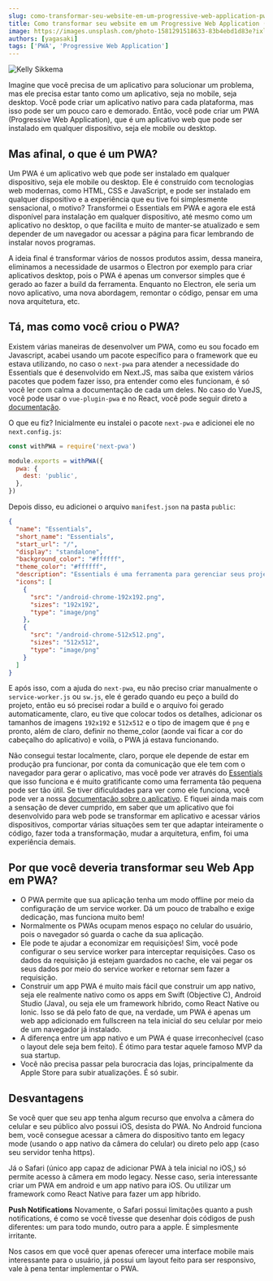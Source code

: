 ```yaml
---
slug: como-transformar-seu-website-em-um-progressive-web-application-pwa
title: Como transformar seu website em um Progressive Web Application (PWA)
image: https://images.unsplash.com/photo-1581291518633-83b4ebd1d83e?ixlib=rb-4.0.3&ixid=MnwxMjA3fDB8MHxwaG90by1wYWdlfHx8fGVufDB8fHx8&auto=format&fit=crop&w=870&q=80
authors: [yagasaki]
tags: ['PWA', 'Progressive Web Application']
---
```


![](https://images.unsplash.com/photo-1581291518633-83b4ebd1d83e?ixlib=rb-4.0.3&ixid=MnwxMjA3fDB8MHxwaG90by1wYWdlfHx8fGVufDB8fHx8&auto=format&fit=crop&w=870&q=80 "Kelly Sikkema")

Imagine que você precisa de um aplicativo para solucionar um problema, mas ele precisa estar tanto como um aplicativo, seja
no mobile, seja desktop. Você pode criar um aplicativo nativo para cada plataforma, mas isso pode ser um pouco caro e
demorado. Então, você pode criar um PWA (Progressive Web Application), que é um aplicativo web que pode ser instalado em
qualquer dispositivo, seja ele mobile ou desktop.

<!--truncate-->

## Mas afinal, o que é um PWA?

Um PWA é um aplicativo web que pode ser instalado em qualquer dispositivo, seja ele mobile ou desktop. Ele é construído com
tecnologias web modernas, como HTML, CSS e JavaScript, e pode ser instalado em qualquer dispositivo e a experiência que eu
tive foi simplesmente sensacional, o motivo? Transformei o Essentials em PWA e agora ele está disponível para instalação em
qualquer dispositivo, até mesmo como um aplicativo no desktop, o que facilita e muito de manter-se atualizado e sem depender
de um navegador ou acessar a página para ficar lembrando de instalar novos programas.

A ideia final é transformar vários de nossos produtos assim, dessa maneira, eliminamos a necessidade de usarmos o Electron
por exemplo para criar aplicativos desktop, pois o PWA é apenas um conversor simples que é gerado ao fazer a build da
ferramenta. Enquanto no Electron, ele seria um novo aplicativo, uma nova abordagem, remontar o código, pensar em uma nova
arquitetura, etc.

## Tá, mas como você criou o PWA?

Existem várias maneiras de desenvolver um PWA, como eu sou focado em Javascript, acabei usando um pacote específico para o
framework que eu estava utilizando, no caso o `next-pwa` para atender a necessidade do Essentials que é desenvolvido em
Next.JS, mas saiba que existem vários pacotes que podem fazer isso, pra entender como eles funcionam, é só você ler com calma
a documentação de cada um deles. No caso do VueJS, você pode usar o `vue-plugin-pwa` e no React, você pode seguir direto a
[documentação](https://create-react-app.dev/docs/making-a-progressive-web-app?ref=yagasaki.dev/blog).

O que eu fiz? Inicialmente eu instalei o pacote `next-pwa` e adicionei ele no `next.config.js`:

```js
const withPWA = require('next-pwa')

module.exports = withPWA({
  pwa: {
    dest: 'public',
  },
})
```

Depois disso, eu adicionei o arquivo `manifest.json` na pasta `public`:

```json
{
  "name": "Essentials",
  "short_name": "Essentials",
  "start_url": "/",
  "display": "standalone",
  "background_color": "#ffffff",
  "theme_color": "#ffffff",
  "description": "Essentials é uma ferramenta para gerenciar seus projetos de forma simples e rápida.",
  "icons": [
    {
      "src": "/android-chrome-192x192.png",
      "sizes": "192x192",
      "type": "image/png"
    },
    {
      "src": "/android-chrome-512x512.png",
      "sizes": "512x512",
      "type": "image/png"
    }
  ]
}
```

E após isso, com a ajuda do `next-pwa`, eu não preciso criar manualmente o `service-worker.js` ou `sw.js`, ele é gerado
quando eu peço a build do projeto, então eu só precisei rodar a build e o arquivo foi gerado automaticamente, claro, eu tive
que colocar todos os detalhes, adicionar os tamanhos de imagens `192x192` e `512x512` e o tipo de imagem que é `png` e
pronto, além de claro, definir no theme_color (aonde vai ficar a cor do cabeçalho do aplicativo) e voilà, o PWA já estava
funcionando.

Não consegui testar localmente, claro, porque ele depende de estar em produção pra funcionar, por conta da comunicação que
ele tem com o navegador para gerar o aplicativo, mas você pode ver através do [Essentials](https://webessentials.com.br?ref=yagasaki.dev/blog) que isso funciona e é muito
gratificante como uma ferramenta tão pequena pode ser tão útil. Se tiver dificuldades para ver como ele funciona, você pode ver a nossa [documentação sobre o aplicativo](https://webessentials.com.br/download?ref=yagasaki.dev/blog). E fiquei ainda mais com a sensação de dever cumprido, em saber que um aplicativo que foi desenvolvido
para web pode se transformar em aplicativo e acessar vários dispositivos, comportar várias situações sem ter que adaptar inteiramente o código, fazer toda a transformação, mudar a arquitetura, enfim, foi uma experiência demais.

## Por que você deveria transformar seu Web App em PWA?
- O PWA permite que sua aplicação tenha um modo offline por meio da configuração de um service worker. Dá um pouco de trabalho e exige dedicação, mas funciona muito bem!
- Normalmente os PWAs ocupam menos espaço no celular do usuário, pois o navegador só guarda o cache da sua aplicação.
- Ele pode te ajudar a economizar em requisições! Sim, você pode configurar o seu service worker para interceptar requisições. Caso os dados da requisição já estejam guardados no cache, ele vai pegar os seus dados por meio do service worker e retornar sem fazer a requisição.
- Construir um app PWA é muito mais fácil que construir um app nativo, seja ele realmente nativo como os apps em Swift (Objective C), Android Studio (Java), ou seja ele um framework híbrido, como React Native ou Ionic. Isso se dá pelo fato de que, na verdade, um PWA é apenas um web app adicionado em fullscreen na tela inicial do seu celular por meio de um navegador já instalado.
- A diferença entre um app nativo e um PWA é quase irreconhecível (caso o layout dele seja bem feito). É ótimo para testar aquele famoso MVP da sua startup.
- Você não precisa passar pela burocracia das lojas, principalmente da Apple Store para subir atualizações. É só subir.

## Desvantagens

Se você quer que seu app tenha algum recurso que envolva a câmera do celular e seu público alvo possui iOS, desista do PWA. No Android funciona bem, você consegue acessar a câmera do dispositivo tanto em legacy mode (usando o app nativo da câmera do celular) ou direto pelo app (caso seu servidor tenha https).

Já o Safari (único app capaz de adicionar PWA à tela inicial no iOS,) só permite acesso à câmera em modo legacy. Nesse caso, seria interessante criar um PWA em android e um app nativo para iOS. Ou utilizar um framework como React Native para fazer um app híbrido.

**Push Notifications**
Novamente, o Safari possui limitações quanto a push notifications, é como se você tivesse que desenhar dois códigos de push diferentes: um para todo mundo, outro para a apple. É simplesmente irritante.

Nos casos em que você quer apenas oferecer uma interface mobile mais interessante para o usuário, já possui um layout feito para ser responsivo, vale à pena tentar implementar o PWA.